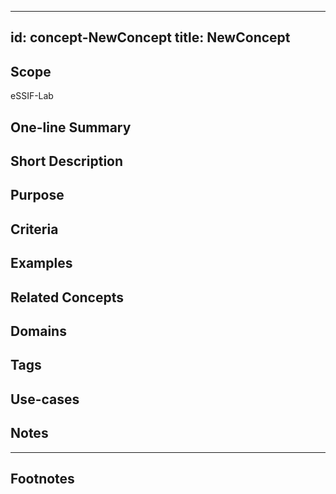 
---
id: concept-NewConcept
title: NewConcept
---
<!--Replace 'NewConcept' with the name for the concept you want to define. Then, provide contents for the sections as you wish. You MUST provide contents for the sections 'Scope of definition', 'Short Description' and 'Criteria'-->

## Scope
eSSIF-Lab

## One-line Summary
<!--A single sentence that describe the {{concept}} to a layperson with reaonable accuracy. This line may be used to explain `Concept` in a glossary, or as a popover text when it is referred to in other documentation.-->

## Short Description
<!--in 1-3 sentences that describe the {{concept}} to a layperson with reaonable accuracy.-->

## Purpose
<!--Describe why the {{concept}} is needed. What purposes does it serve? What can you do with it that you cannot do (as well) without it? What objectives does it help realize? Why is this {{concept}} relevant within its {{scope}} of definition?-->

## Criteria
<!--How is this {{concept}} different from related ideas? What are essential characteristics that must be true? This is where you specify the [intensional definition](https://en.wikipedia.org/wiki/Extensional_and_intensional_definitions) of the {{concept}}, i.e. the necessary and sufficient conditions for when the term should be used. This makes that the {{concept}} becomes crystal clear. In the case of nouns, this is equivalent to specifying the properties that an object needs to have in order to be counted as a referent of the term.-->

## Examples
<!--Provide a few sentences in which you give examples that obviously qualify as instances of NewTerm, and that do NOT obviously qualify. Also, provide examples that are not (so) obvious, but help users to better understand its intension.-->

## Related Concepts
<!--Link to any {{concepts|concept}} that are similar but distinct, with a note about the relationship.-->

## Domains
<!--In which general knowledge ecosystems or mental model families does this {{concept}} play a role?-->

## Tags
<!--Add hash tags here that allow us to group concepts in useful ways.-->

## Use-cases
<!--This (optional) section specifies an (optional) introductory paragraph, and a level-3 (i.e. `###`) subsection for every use case it describes. Every such use-case SHOULD
- describe the situation/context of the use-case;
- show how to apply `NewTerm` to/in that situation;
- shows the relevance of having `NewTerm` for the use-case as opposed to not having it.-->

## Notes
<!--This (optional) section is the place to put anything for which there is no other good place to put it.-->

---
## Footnotes
<!--This (optional) section contains any footnotes that may have been specified in the text above.-->